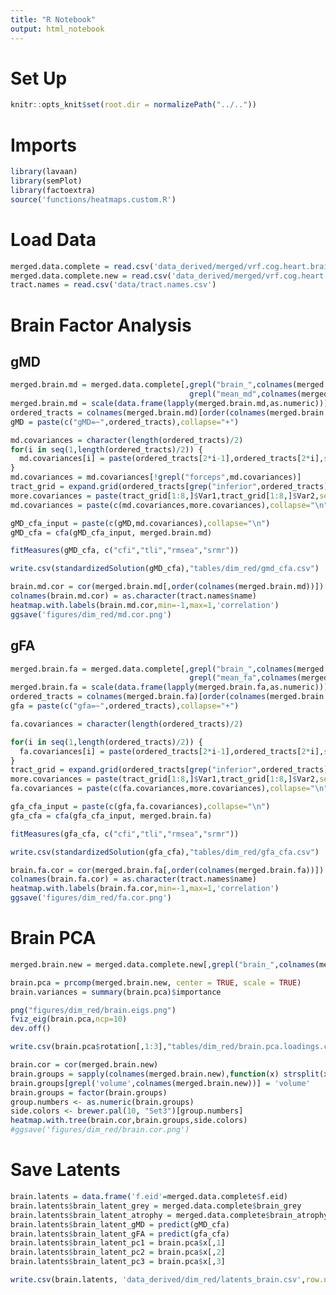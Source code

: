 ```yaml
---
title: "R Notebook"
output: html_notebook
---
```


# Set Up
```r
knitr::opts_knit$set(root.dir = normalizePath("../.."))
```

# Imports
```r
library(lavaan)
library(semPlot)
library(factoextra)
source('functions/heatmaps.custom.R')
```

# Load Data
```r
merged.data.complete = read.csv('data_derived/merged/vrf.cog.heart.brain.trad.healthy.csv')
merged.data.complete.new = read.csv('data_derived/merged/vrf.cog.heart.brain.new.healthy.csv')
tract.names = read.csv('data/tract.names.csv')
```

# Brain Factor Analysis
## gMD 
```r
merged.brain.md = merged.data.complete[,grepl("brain_",colnames(merged.data.complete))&
                                        grepl("mean_md",colnames(merged.data.complete))]
merged.brain.md = scale(data.frame(lapply(merged.brain.md,as.numeric)))
ordered_tracts = colnames(merged.brain.md)[order(colnames(merged.brain.md))]
gMD = paste(c("gMD=~",ordered_tracts),collapse="+")
```

```r
md.covariances = character(length(ordered_tracts)/2)
for(i in seq(1,length(ordered_tracts)/2)) {
  md.covariances[i] = paste(ordered_tracts[2*i-1],ordered_tracts[2*i],sep="~~")
}
md.covariances = md.covariances[!grepl("forceps",md.covariances)]
tract_grid = expand.grid(ordered_tracts[grep("inferior",ordered_tracts)],ordered_tracts[grep("inferior",ordered_tracts)])
more.covariances = paste(tract_grid[1:8,]$Var1,tract_grid[1:8,]$Var2,sep="~~")[3:6]
md.covariances = paste(c(md.covariances,more.covariances),collapse="\n")
```

```r
gMD_cfa_input = paste(c(gMD,md.covariances),collapse="\n")
gMD_cfa = cfa(gMD_cfa_input, merged.brain.md)
```

```r
fitMeasures(gMD_cfa, c("cfi","tli","rmsea","srmr"))
```

```r
write.csv(standardizedSolution(gMD_cfa),"tables/dim_red/gmd_cfa.csv")
```

```r
brain.md.cor = cor(merged.brain.md[,order(colnames(merged.brain.md))])
colnames(brain.md.cor) = as.character(tract.names$name)
heatmap.with.labels(brain.md.cor,min=-1,max=1,'correlation')
ggsave('figures/dim_red/md.cor.png')
```

## gFA 
```r
merged.brain.fa = merged.data.complete[,grepl("brain_",colnames(merged.data.complete))&
                                        grepl("mean_fa",colnames(merged.data.complete))]
merged.brain.fa = scale(data.frame(lapply(merged.brain.fa,as.numeric)))
ordered_tracts = colnames(merged.brain.fa)[order(colnames(merged.brain.fa))]
gfa = paste(c("gfa=~",ordered_tracts),collapse="+")
```

```r
fa.covariances = character(length(ordered_tracts)/2)

for(i in seq(1,length(ordered_tracts)/2)) {
  fa.covariances[i] = paste(ordered_tracts[2*i-1],ordered_tracts[2*i],sep="~~")
}
tract_grid = expand.grid(ordered_tracts[grep("inferior",ordered_tracts)],ordered_tracts[grep("inferior",ordered_tracts)])
more.covariances = paste(tract_grid[1:8,]$Var1,tract_grid[1:8,]$Var2,sep="~~")[3:6]
fa.covariances = paste(c(fa.covariances,more.covariances),collapse="\n")
```

```r
gfa_cfa_input = paste(c(gfa,fa.covariances),collapse="\n")
gfa_cfa = cfa(gfa_cfa_input, merged.brain.fa)
```

```r
fitMeasures(gfa_cfa, c("cfi","tli","rmsea","srmr"))
```

```r
write.csv(standardizedSolution(gfa_cfa),"tables/dim_red/gfa_cfa.csv")
```

```r
brain.fa.cor = cor(merged.brain.fa[,order(colnames(merged.brain.fa))])
colnames(brain.fa.cor) = as.character(tract.names$name)
heatmap.with.labels(brain.fa.cor,min=-1,max=1,'correlation')
ggsave('figures/dim_red/fa.cor.png')
```

# Brain PCA

```r
merged.brain.new = merged.data.complete.new[,grepl("brain_",colnames(merged.data.complete.new))]
```

```r
brain.pca = prcomp(merged.brain.new, center = TRUE, scale = TRUE)
brain.variances = summary(brain.pca)$importance
```

```r
png("figures/dim_red/brain.eigs.png")
fviz_eig(brain.pca,ncp=10) 
dev.off()
```

```r
write.csv(brain.pca$rotation[,1:3],"tables/dim_red/brain.pca.loadings.csv")
```

```r
brain.cor = cor(merged.brain.new)
brain.groups = sapply(colnames(merged.brain.new),function(x) strsplit(x,'_')[[1]][3])
brain.groups[grepl('volume',colnames(merged.brain.new))] = 'volume'
brain.groups = factor(brain.groups)
group.numbers <- as.numeric(brain.groups)
side.colors <- brewer.pal(10, "Set3")[group.numbers]
heatmap.with.tree(brain.cor,brain.groups,side.colors)
#ggsave('figures/dim_red/brain.cor.png')
```


# Save Latents

```r
brain.latents = data.frame('f.eid'=merged.data.complete$f.eid)
brain.latents$brain_latent_grey = merged.data.complete$brain_grey
brain.latents$brain_latent_atrophy = merged.data.complete$brain_atrophy
brain.latents$brain_latent_gMD = predict(gMD_cfa)
brain.latents$brain_latent_gFA = predict(gfa_cfa)
brain.latents$brain_latent_pc1 = brain.pca$x[,1]
brain.latents$brain_latent_pc2 = brain.pca$x[,2]
brain.latents$brain_latent_pc3 = brain.pca$x[,3]
```

```r
write.csv(brain.latents, 'data_derived/dim_red/latents_brain.csv',row.names = FALSE)
```


